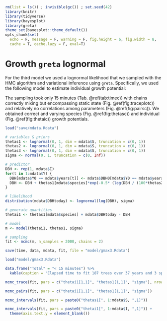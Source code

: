```r
rm(list = ls()) ; invisible(gc()) ; set.seed(42)
library(knitr)
library(tidyverse)
library(bayesplot)
library(greta)
theme_set(bayesplot::theme_default())
opts_chunk$set(
  echo = F, message = F, warning = F, fig.height = 6, fig.width = 8,
  cache = T, cache.lazy = F, eval=T)
```

# Growth `greta` lognormal

For the third model we used a lognormal likelihood that we sampled with the HMC  algorithm and variational inference using `greta`. 
Specifically, we used the following model to estimate individual growth potential:

\begin{equation} 
  log(DBH_{y=today,s,i}  - DBH_{y=y0,s,i}) \sim \\
  \mathcal{N} (log\theta_{1,s,i} + log(\sum _{y=y_0} ^{y=today} .exp(-\frac12.[\frac{log(\frac{DBH_{y,s,i}}{100.\theta_{2,s}})}{\theta_{3,s}}]^2)), \sigma_1) \\ 
  log \theta_{1,s,i}) \sim \mathcal {N}(log\theta_{1,s}, \sigma_2) \\ 
  log(\theta_{2,s}) \sim \mathcal {N}(log(\theta_2),\sigma_3) \\ 
  log(\theta_{3,s}) \sim \mathcal {N}(log(\theta_3),\sigma_4) \\
  ~ \\
  (\theta_2, \theta_3) \sim \mathcal{logN}(log(1),1) \\ 
  (log\theta_{1,s}, \sigma_1, \sigma_2, \sigma_3, \sigma_4) \sim \mathcal{N}_T(0,1) \\ 
  (\#eq:gmax3)
\end{equation} 

The sampling took only 15 minutes (Tab. \@ref(tab:timec)) with chains correctly mixing but encompassing static state (Fig. \@ref(fig:traceplotc)) and relatively no correlations among parameters (Fig. \@ref(fig:pairsc)). 
We obtained correct and varying species (Fig. \@ref(fig:thetasc)) and individual (Fig. \@ref(fig:thetaic)) growth potentials.

```r
load("save/mdata.Rdata")

# variables & priors
thetas1 <- lognormal(0, 1, dim = mdata$S, truncation = c(0, 1))
thetas2 <- lognormal(0, 1, dim = mdata$S, truncation = c(0, 1))
thetas3 <- lognormal(0, 1, dim = mdata$S, truncation = c(0, 1))
sigma <- normal(0, 1, truncation = c(0, Inf))

# predictor
DBH <- rep(1, mdata$I)
for(t in 1:mdata$Y) {
  DBH[mdata$Y0 == mdata$years[t]] <- mdata$DBH0[mdata$Y0 == mdata$years[t]]
  DBH <- DBH + thetas1[mdata$species]*exp(-0.5* (log(DBH / (100*thetas2[mdata$species])) / thetas3[mdata$species])^2)
}

# likelihood
distribution(mdata$DBHtoday) <- lognormal(log(DBH), sigma)

# generate quantities
thetai1 <- thetas1[mdata$species] + mdata$DBHtoday - DBH

# model
m <- model(thetai1, thetas1, sigma)

# sampling
fit <- mcmc(m, n_samples = 2000, chains = 2)

save(time, data, mdata, fit, file = "model/gmax3.Rdata")
```

```r
load("model/gmax3.Rdata")
```

```r
data.frame("Total" = "< 15 minutes") %>% 
  kable(caption = "Elapsed time to fit 187 trees over 37 years and 3 species in the plot 14 of Paracou.")
```

```r
mcmc_trace(fit, pars = c("thetai1[1,1]", "thetas1[1,1]", "sigma"), nrow = 3)
```

```r
mcmc_pairs(fit, pars = c("thetai1[1,1]", "thetas1[1,1]", "sigma"))
```

```r
mcmc_intervals(fit, pars = paste0("thetas1[", 1:mdata$S, ",1]"))
```

```r
mcmc_intervals(fit, pars = paste0("thetai1[", 1:mdata$I, ",1]")) +
  theme(axis.text.y = element_blank())
```

